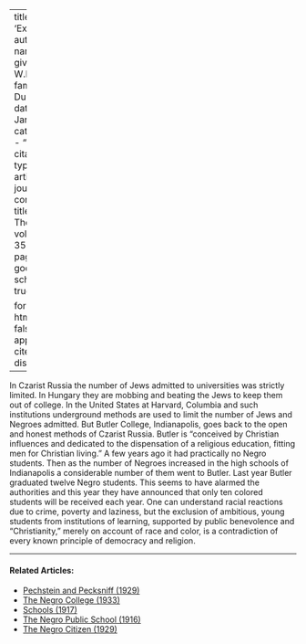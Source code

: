 
---
title: 'Exclusion'
author:
  - name:
      given: W.E.B.
      family: Du Bois
date: Jan. 1928
categories: 
  - ""
citation: 
  type: article-journal
  container-title: The Crisis
  volume: 35
  issue: 1
  page: 23
google-scholar: true

format:
  html:
    toc: false
    appendix-cite-as: display
---



In Czarist Russia the number of Jews admitted to universities was strictly limited. In Hungary they are mobbing and beating the Jews to keep them out of college. In the United States at Harvard, Columbia and such institutions underground methods are used to limit the number of Jews and Negroes admitted. But Butler College, Indianapolis, goes back to the open and honest methods of Czarist Russia. Butler is "conceived by Christian influences and dedicated to the dispensation of a religious education, fitting men for Christian living." A few years ago it had practically no Negro students. Then as the number of Negroes increased in the high schools of Indianapolis a considerable number of them went to Butler. Last year Butler graduated twelve Negro students. This seems to have alarmed the authorities and this year they have announced that only ten colored students will be received each year. One can understand racial reactions due to crime, poverty and laziness, but the exclusion of ambitious, young students from institutions of learning, supported by public benevolence and "Christianity," merely on account of race and color, is a contradiction of every known principle of democracy and religion.

<!-- Similar articles start here -->

<hr>
#### Related Articles:

* [Pechstein and Pecksniff (1929)](/Volumes/36/09/pechstein_and_pecksniff.html)
* [The Negro College (1933)](/Volumes/40/08/negro_college.html)
* [Schools (1917)](/Volumes/13/03/schools.html)
* [The Negro Public School (1916)](/Volumes/11/05/negro_public_school.html)
* [The Negro Citizen (1929)](/Volumes/36/05/negro_citizen.html)

<!-- Similar articles end here -->